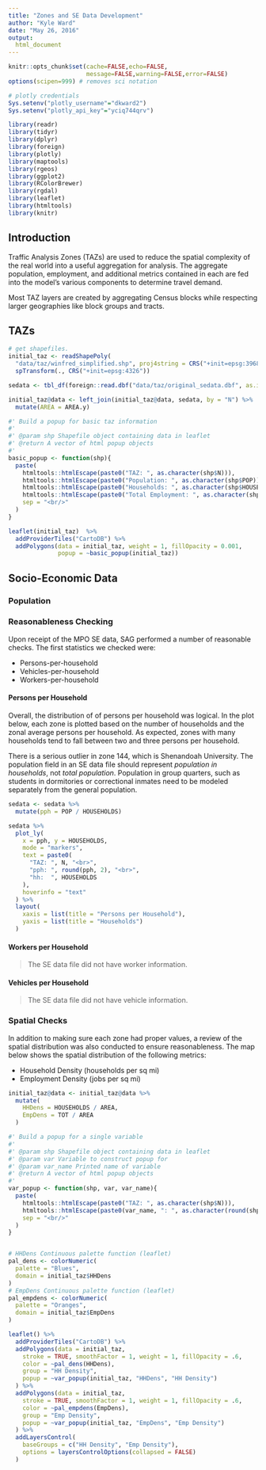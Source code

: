 ```yaml
---
title: "Zones and SE Data Development"
author: "Kyle Ward"
date: "May 26, 2016"
output:
  html_document
---
```


```r
knitr::opts_chunk$set(cache=FALSE,echo=FALSE,
                      message=FALSE,warning=FALSE,error=FALSE)
options(scipen=999) # removes sci notation

# plotly credentials
Sys.setenv("plotly_username"="dkward2")
Sys.setenv("plotly_api_key"="yciq744qrv")
```

```r
library(readr)
library(tidyr)
library(dplyr)
library(foreign)
library(plotly)
library(maptools)
library(rgeos)
library(ggplot2)
library(RColorBrewer)
library(rgdal)
library(leaflet)
library(htmltools)
library(knitr)
```


## Introduction

Traffic Analysis Zones (TAZs) are used to reduce the spatial complexity of the
real world into a useful aggregation for analysis.  The aggregate population,
employment, and additional metrics contained in each are fed into the model's
various components to determine travel demand.

Most TAZ layers are created by aggregating Census blocks while respecting larger
geographies like block groups and tracts.  

## TAZs
```r
# get shapefiles.
initial_taz <- readShapePoly(
  "data/taz/winfred_simplified.shp", proj4string = CRS("+init=epsg:3968")) %>%
  spTransform(., CRS("+init=epsg:4326"))

sedata <- tbl_df(foreign::read.dbf("data/taz/original_sedata.dbf", as.is = TRUE))

initial_taz@data <- left_join(initial_taz@data, sedata, by = "N") %>%
  mutate(AREA = AREA.y)
```


```r
#' Build a popup for basic taz information
#' 
#' @param shp Shapefile object containing data in leaflet
#' @return A vector of html popup objects
#'
basic_popup <- function(shp){
  paste(
    htmltools::htmlEscape(paste0("TAZ: ", as.character(shp$N))),
    htmltools::htmlEscape(paste0("Population: ", as.character(shp$POP))),
    htmltools::htmlEscape(paste0("Households: ", as.character(shp$HOUSEHOLDS))),
    htmltools::htmlEscape(paste0("Total Employment: ", as.character(shp$TOT))),
    sep = "<br/>"
  )
}

leaflet(initial_taz)  %>%
  addProviderTiles("CartoDB") %>%
  addPolygons(data = initial_taz, weight = 1, fillOpacity = 0.001,
              popup = ~basic_popup(initial_taz)) 
```


## Socio-Economic Data
### Population

### Reasonableness Checking {.tabset}

Upon receipt of the MPO SE data, SAG performed a number of reasonable checks. The first statistics we checked were:

  * Persons-per-household
  * Vehicles-per-household
  * Workers-per-household

#### Persons per Household

Overall, the distribution of of persons per household was logical.  In the plot
below, each zone is plotted based on the number of households and the zonal
average persons per household.  As expected, zones with many households tend to
fall between two and three persons per household.

There is a serious outlier in zone 144, which is Shenandoah University. The 
population field in an SE data file should represent *population in households*,
not *total population*. Population in group quarters, such as students in dormitories
or correctional inmates need to be modeled separately from the general population.

```r
sedata <- sedata %>%
  mutate(pph = POP / HOUSEHOLDS)

sedata %>%
  plot_ly(
    x = pph, y = HOUSEHOLDS,
    mode = "markers",
    text = paste0(
      "TAZ: ", N, "<br>",
      "pph: ", round(pph, 2), "<br>",
      "hh:  ", HOUSEHOLDS
    ),
    hoverinfo = "text"
  ) %>%
  layout(
    xaxis = list(title = "Persons per Household"),
    yaxis = list(title = "Households")
  )
```


#### Workers per Household

> The SE data file did not have worker information.


#### Vehicles per Household

> The SE data file did not have vehicle information.


### Spatial Checks
In addition to making sure each zone had proper values, a review of the spatial
distribution was also conducted to ensure reasonableness.  The map below shows
the spatial distribution of the following metrics:

  * Household Density (households per sq mi)
  * Employment Density (jobs per sq mi)
  
```r
initial_taz@data <- initial_taz@data %>%
  mutate(
    HHDens = HOUSEHOLDS / AREA,
    EmpDens = TOT / AREA
  )

#' Build a popup for a single variable
#' 
#' @param shp Shapefile object containing data in leaflet
#' @param var Variable to construct popup for
#' @param var_name Printed name of variable
#' @return A vector of html popup objects
#'
var_popup <- function(shp, var, var_name){
  paste(
    htmltools::htmlEscape(paste0("TAZ: ", as.character(shp$N))),
    htmltools::htmlEscape(paste0(var_name, ": ", as.character(round(shp@data[, var], 3)))),
    sep = "<br/>"
  )
}


# HHDens Continuous palette function (leaflet)
pal_dens <- colorNumeric(
  palette = "Blues",
  domain = initial_taz$HHDens
)
# EmpDens Continuous palette function (leaflet)
pal_empdens <- colorNumeric(
  palette = "Oranges",
  domain = initial_taz$EmpDens
)

leaflet() %>%
  addProviderTiles("CartoDB") %>%
  addPolygons(data = initial_taz,
    stroke = TRUE, smoothFactor = 1, weight = 1, fillOpacity = .6,
    color = ~pal_dens(HHDens),
    group = "HH Density",
    popup = ~var_popup(initial_taz, "HHDens", "HH Density")
  ) %>%
  addPolygons(data = initial_taz,
    stroke = TRUE, smoothFactor = 1, weight = 1, fillOpacity = .6,
    color = ~pal_empdens(EmpDens),
    group = "Emp Density",
    popup = ~var_popup(initial_taz, "EmpDens", "Emp Density")
  ) %>%
  addLayersControl(
    baseGroups = c("HH Density", "Emp Density"),
    options = layersControlOptions(collapsed = FALSE)
  )
```
